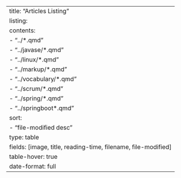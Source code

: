 ---
title: "Articles Listing"
listing:
    contents:
        - "../*.qmd"
        - "../javase/*.qmd"
        -  "../linux/*.qmd"
        - "../markup/*.qmd"
        - "../vocabulary/*.qmd"
        - "../scrum/*.qmd"
        - "../spring/*.qmd"
        - "../springboot*.qmd" 
    sort:
        - "file-modified desc"
    type: table
    fields: [image, title, reading-time, filename, file-modified]
    table-hover: true
    date-format: full
---